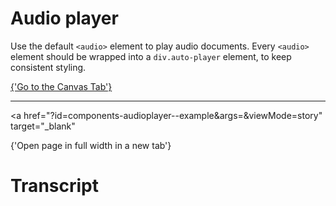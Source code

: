 
<Meta of={AudioStories} />

# Audio player

<Canvas of={AudioStories.Example} />

Use the default `<audio>` element to play audio documents. Every `<audio>` element should be wrapped into a `div.auto-player` element, to keep consistent styling.

<a href="?path=/story/components-audioplayer--example">
  {'Go to the Canvas Tab'}
</a>

---

<a
  href="?id=components-audioplayer--example&args=&viewMode=story"
  target="_blank"
>
  {'Open page in full width in a new tab'}
</a>

# Transcript

<Canvas of={AudioStories.Transcript} />
